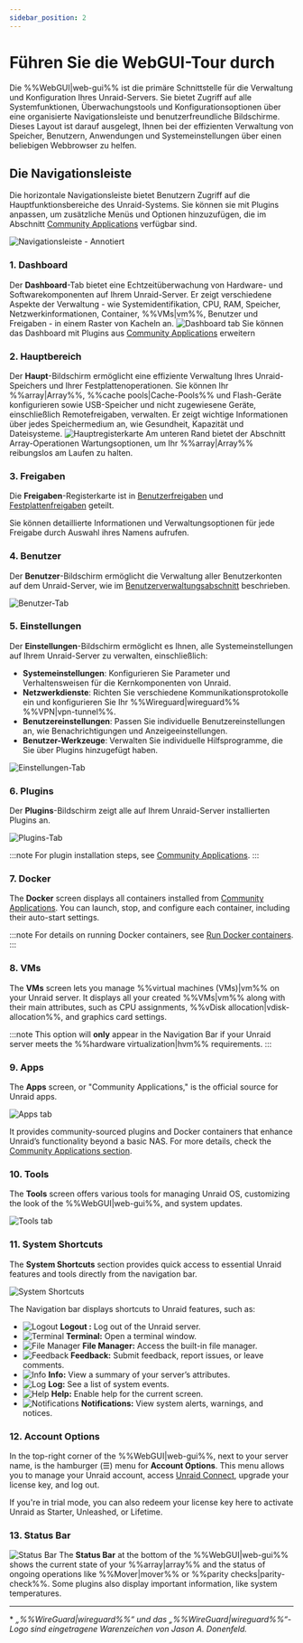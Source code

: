 ```yaml
---
sidebar_position: 2
---
```


# Führen Sie die WebGUI-Tour durch

Die %%WebGUI|web-gui%% ist die primäre Schnittstelle für die Verwaltung und Konfiguration Ihres Unraid-Servers. Sie bietet Zugriff auf alle Systemfunktionen, Überwachungstools und Konfigurationsoptionen über eine organisierte Navigationsleiste und benutzerfreundliche Bildschirme. Dieses Layout ist darauf ausgelegt, Ihnen bei der effizienten Verwaltung von Speicher, Benutzern, Anwendungen und Systemeinstellungen über einen beliebigen Webbrowser zu helfen.

## Die Navigationsleiste

Die horizontale Navigationsleiste bietet Benutzern Zugriff auf die Hauptfunktionsbereiche des Unraid-Systems. Sie können sie mit Plugins anpassen, um zusätzliche Menüs und Optionen hinzuzufügen, die im Abschnitt [Community Applications](../../using-unraid-to/run-docker-containers/community-applications.mdx) verfügbar sind.

![Navigationsleiste - Annotiert](/img/navbar3.png)

### 1. Dashboard

Der **Dashboard**-Tab bietet eine Echtzeitüberwachung von Hardware- und Softwarekomponenten auf Ihrem Unraid-Server. Er zeigt verschiedene Aspekte der Verwaltung - wie Systemidentifikation, CPU, RAM, Speicher, Netzwerkinformationen, Container, %%VMs|vm%%, Benutzer und Freigaben - in einem Raster von Kacheln an.
![Dashboard tab](/img/dashboard.png)
Sie können das Dashboard mit Plugins aus [Community Applications](../../using-unraid-to/run-docker-containers/community-applications.mdx) erweitern

### 2. Hauptbereich

Der **Haupt**-Bildschirm ermöglicht eine effiziente Verwaltung Ihres Unraid-Speichers und Ihrer Festplattenoperationen. Sie können Ihr %%array|Array%%, %%cache pools|Cache-Pools%% und Flash-Geräte konfigurieren sowie USB-Speicher und nicht zugewiesene Geräte, einschließlich Remotefreigaben, verwalten. Er zeigt wichtige Informationen über jedes Speichermedium an, wie Gesundheit, Kapazität und Dateisysteme.
![Hauptregisterkarte](/img/maintab.png)
Am unteren Rand bietet der Abschnitt Array-Operationen Wartungsoptionen, um Ihr %%array|Array%% reibungslos am Laufen zu halten.

### 3. Freigaben

Die **Freigaben**-Registerkarte ist in [Benutzerfreigaben](../../using-unraid-to/manage-storage/shares.mdx#user-shares) und [Festplattenfreigaben](../../using-unraid-to/manage-storage/shares.mdx#disk-shares) geteilt.

Sie können detaillierte Informationen und Verwaltungsoptionen für jede Freigabe durch Auswahl ihres Namens aufrufen.

### 4. Benutzer

Der **Benutzer**-Bildschirm ermöglicht die Verwaltung aller Benutzerkonten auf dem Unraid-Server, wie im [Benutzerverwaltungsabschnitt](../../system-administration/secure-your-server/user-management.mdx) beschrieben.

![Benutzer-Tab](/img/userstab.png)

### 5. Einstellungen

Der **Einstellungen**-Bildschirm ermöglicht es Ihnen, alle Systemeinstellungen auf Ihrem Unraid-Server zu verwalten, einschließlich:

- **Systemeinstellungen**: Konfigurieren Sie Parameter und Verhaltensweisen für die Kernkomponenten von Unraid.
- **Netzwerkdienste**: Richten Sie verschiedene Kommunikationsprotokolle ein und konfigurieren Sie Ihr %%Wireguard|wireguard%% %%VPN|vpn-tunnel%%.
- **Benutzereinstellungen**: Passen Sie individuelle Benutzereinstellungen an, wie Benachrichtigungen und Anzeigeeinstellungen.
- **Benutzer-Werkzeuge**: Verwalten Sie individuelle Hilfsprogramme, die Sie über Plugins hinzugefügt haben.

![Einstellungen-Tab](/img/settingstab.png)

### 6. Plugins

Der **Plugins**-Bildschirm zeigt alle auf Ihrem Unraid-Server installierten Plugins an.

![Plugins-Tab](/img/pluginstab.png)

:::note
For plugin installation steps, see [Community Applications](../../using-unraid-to/run-docker-containers/community-applications.mdx).
:::

### 7. Docker

The **Docker** screen displays all containers installed from [Community Applications](../../using-unraid-to/run-docker-containers/community-applications.mdx). You can launch, stop, and configure each container, including their auto-start settings.

:::note
For details on running Docker containers, see [Run Docker containers](../../using-unraid-to/run-docker-containers/overview.mdx).
:::

### 8. VMs

The **VMs** screen lets you manage %%virtual machines (VMs)|vm%% on your Unraid server. It displays all your created %%VMs|vm%% along with their main attributes, such as CPU assignments, %%vDisk allocation|vdisk-allocation%%, and graphics card settings.

:::note
This option will **only** appear in the Navigation Bar if your Unraid server meets the %%hardware virtualization|hvm%% requirements.
:::

### 9. Apps

The **Apps** screen, or "Community Applications," is the official source for Unraid apps.

![Apps tab](/img/appstab.png)

It provides community-sourced plugins and Docker containers that enhance Unraid’s functionality beyond a basic NAS. For more details, check the [Community Applications section](../../using-unraid-to/run-docker-containers/community-applications.mdx).

### 10. Tools

The **Tools** screen offers various tools for managing Unraid OS, customizing the look of the %%WebGUI|web-gui%%, and system updates.

![Tools tab](/img/toolstab.png)

### 11. System Shortcuts

The **System Shortcuts** section provides quick access to essential Unraid features and tools directly from the navigation bar.

![System Shortcuts](/img/systemshortcuts.png)

The Navigation bar displays shortcuts to Unraid features, such as:

- ![Logout](/img/logout.png) **Logout :** Log out of the Unraid server.
- ![Terminal](/img/terminal.png) **Terminal:** Open a terminal window.
- ![File Manager](/img/filemanager.png) **File Manager:** Access the built-in file manager.
- ![Feedback](/img/feedback.png) **Feedback:** Submit feedback, report issues, or leave comments.
- ![Info](/img/infoicon.png) **Info:** View a summary of your server’s attributes.
- ![Log](/img/logicon.png) **Log:** See a list of system events.
- ![Help](/img/helpicon.png) **Help:** Enable help for the current screen.
- ![Notifications](/img/notificationicon.png) **Notifications:** View system alerts, warnings, and notices.

### 12. Account Options

In the top-right corner of the %%WebGUI|web-gui%%, next to your server name, is the hamburger (☰) menu for **Account Options**. This menu allows you to manage your Unraid account, access [Unraid Connect](../../../unraid-connect/overview-and-setup.mdx), upgrade your license key, and log out.

If you're in trial mode, you can also redeem your license key here to activate Unraid as Starter, Unleashed, or Lifetime.

### 13. Status Bar

![Status Bar](/img/status-bar2.png)
The **Status Bar** at the bottom of the %%WebGUI|web-gui%% shows the current state of your %%array|array%% and the status of ongoing operations like %%Mover|mover%% or %%parity checks|parity-check%%. Some plugins also display important information, like system temperatures.

---

\* *„%%WireGuard|wireguard%%“ und das „%%WireGuard|wireguard%%“-Logo sind eingetragene Warenzeichen von Jason A. Donenfeld.*
